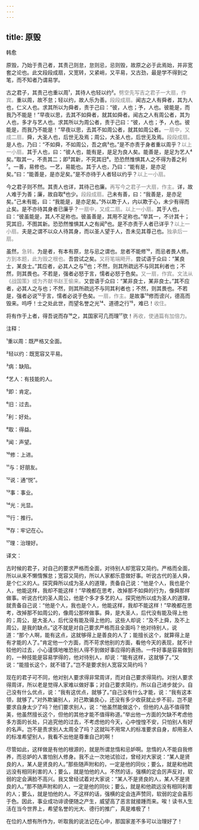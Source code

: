 ```yaml
---
---
---
```

title: 原毁
---




韩愈





原毁，乃始于责己者，其责己则怠，怠则忌，忌则毁，故原之必于此焉始，并非宽套之论也。此文段段成扇，又宽转，又紧峭，又平易，又古劲，最是学不得到之笔，而不知者乃谓易学。





古之君子，其责己也重以周¹，其待人也轻以约²。<font color=gray font-size=0.8rem>劈空先写吉之君子一大扇，作宾。</font>重以周，故不怠；轻以约，故人乐为善。<font color=gray font-size=0.8rem>段段成扇。</font>闻古之人有舜者，其为人也，仁义人也。求其所以为舜者，责于己曰：“彼，人也；予，人也。彼能是，而我乃不能是！”早夜以思，去其不如舜者，就其如舜者。闻古之人有周公者，其为人也，多才与艺人也。求其所以为周公者，责于己曰：“彼，人也；予，人也。彼能是，而我乃不能是！”早夜以思，去其不如周公者，就其如周公者。<font color=gray font-size=0.8rem>一扇中，又成二扇。</font>舜，大圣人也，后世无及焉；周公，大圣人也，后世无及焉。<font color=gray font-size=0.8rem>段段成扇。</font>是人也，乃曰：“不如舜，不如周公，吾之病³也。”是不亦责于身者重以周乎？<font color=gray font-size=0.8rem>以上一小扇。</font>其于人也，曰：“彼人也，能有是，是足为良人矣。能善是，是足为艺人⁴矣。”取其一，不责其二；即⁵其新，不究其旧⁶。恐恐然惟惧其人之不得为善之利⁷。一善，易修也。一艺，易能也。其于人也，乃曰：“能有是，是亦足矣。”曰：“能善是，是亦足矣。”是不亦待于人者轻以约乎？<font color=gray font-size=0.8rem>以上一小扇。</font>

今之君子则不然。其责人也详，其待己也廉。<font color=gray font-size=0.8rem>再写今之君子一大扇，作主。</font>详，故人难于为善；廉，故自取⁸也少。<font color=gray font-size=0.8rem>段段成扇。</font>己未有善，曰：“我善是，是亦足矣。”己未有能，曰：“我能是，是亦足矣。”外以欺于人，内以欺于心，未少有得而止矣。是不亦待其身者已廉乎？<font color=gray font-size=0.8rem>一扇中，又成二扇。以上一小扇。</font>其于人也，曰：“彼虽能是，其人不足称也。彼虽善是，其用不足称也。”举其一，不计其十；究其旧，不图其新。恐恐然惟惧其人之有闻⁹也。是不亦责于人者已详乎？<font color=gray font-size=0.8rem>以上一小扇。</font>夫是之谓不以众人待其身，而以圣人望于人，吾未见其尊己也。<font color=gray font-size=0.8rem>独承后一扇。</font>

虽然，<font color=gray font-size=0.8rem>急转。</font>为是者，有本有原，怠与忌之谓也。怠者不能修¹⁰，而忌者畏人修。<font color=gray font-size=0.8rem>方到本题，此为毁之根也。</font>吾尝试之矣。<font color=gray font-size=0.8rem>又将笔端飏开。</font>尝试语于众曰：“某良士，某良士。”其应者，必其人之与¹¹也；不然，则其所疏远不与同其利者也；不然，则其畏也。不若是，强者必怒于言，懦者必怒于色矣。<font color=gray font-size=0.8rem>又一扇，作宾。文法从《战国策》或为齐献书赵王偷来。</font>又尝语于众曰：“某非良士，某非良士。”其不应者，必其人之与也；不然，则其所疏远不与同其利者也；不然，则其畏也。不若是，强者必说¹²于言，懦者必说于色矣。<font color=gray font-size=0.8rem>一扇，作主。</font>是故事¹³修而谤兴，德高而毁来。呜呼！士之处此世，而望名誉之光¹⁴、道德之行¹⁵，难已！<font color=gray font-size=0.8rem>收住。</font>

将有作于上者，得吾说而存¹⁶之，其国家可几而理¹⁷欤！<font color=gray font-size=0.8rem>再收，使通篇有加倍力。</font>

注释：

¹重以周：既严格又全面。

²轻以约：既宽容又平易。

³病：缺陷。

⁴艺人：有技能的人。

⁵即：肯定。

⁶旧：过去。

⁷利：好处。

⁸取：得益。

⁹闻：声望。

¹⁰修：上进。

¹¹与：好朋友。

¹²说：通“悦”。

¹³事：事业。

¹⁴光：光显。

¹⁵行：推行。

¹⁶存：牢记在心。

¹⁷理：治理好。

译文：

古时候的君子，对自己的要求严格而全面，对待别人却宽容又简约。严格而全面，所以从来不懒惰懈怠；宽容又简约，所以人家都乐意做好事。听说古代的圣人舜，是个仁义的人。探究舜所以成为圣人的道理，责备自己说：“他是个人，我也是个人，他能这样，我却不能这样！”早晚都在思考，改掉那不如舜的行为，像舜那样做事。听说古代的圣人周公，他是个多才多艺的人。探究他所以成为圣人的道理，就责备自己说：“他是个人，我也是个人，他能这样，我却不能这样！”早晚都在思考，改掉那不如周公的，像周公那样做事。舜，是大圣人，后代没有能及得上他的；周公，是大圣人，后代没有能及得上他的。这些人却说：“及不上舜，及不上周公，是我的缺点。”这不就是对自己要求严格而且全面吗？他对待别人，说道：“那个人啊，能有这点，这就够得上是善良的人了；能擅长这个，就算得上是有才能的人了。”肯定他一个方面，而不苛求他别的方面，看他今天的表现，就不计较他的过去，小心谨慎地唯恐别人得不到做好事应得的表扬。一件好事是容易做到的，一种技能是容易学得的，他对待别人，却说：“能有这样，这就够了。”又说：“能擅长这个，就不错了。”岂不是要求别人宽容又简约吗？

现在的君子可不同，他对别人要求得非常周详，而对自己要求得简约。对别人要求得周详，所以老是觉得人家难以做好事；对自己要求简约，所以自己进步就少。自己没有什么优点，说：“我有这优点，就够了。”自己没有什么才能，说：“我有这本领，就够了。”对外欺骗别人，对己欺骗良心，还没有多少收获就止步不前，岂不是要求自身太少了吗？他们要求别人，说：“他虽然能做这个，但他的人品不值得赞美，他虽然擅长这个，但他的其他才能不值得称道。”举出他一方面的欠缺不考虑他多方面的长处，只追究他的过去，不考虑他的今天，心中惶惶不安，只怕别人有好的名声。岂不是责求别人太周全了吗？这就叫不用常人的标准要求自身，却用圣人的标准希望别人，我看不出他是尊重自己的啊！

尽管如此，这样做是有他的根源的，就是所谓怠惰和忌妒啊。怠惰的人不能自我修养，而忌妒的人害怕别人修身。我不止一次地试验过，曾经对大家说：“某人是贤良的人，某人是贤良的人。”那些随声附和的，一定是他的同伙；要么，就是和他疏远没有相同利害的人；要么，就是怕他的人。不然的话，强横的定会厉声反对，软弱的定会满脸不高兴。我又曾经试着对大家说：“某人不是贤良的人，某人不是贤良的人。”那不随声附和的人，一定是他的同伙；要么，就是和他疏远没有相同利害的人；要么，就是怕他的人。不这样的话，强横的定会连声赞同，软弱的定会喜形于色。因此，事业成功诽谤便随之产生，威望高了恶言就接踵而来。唉！读书人生活在当今世界上，希望名誉的光大、德行的推广，真是难极了！

在位的人想有所作为，听取我的说法记在心中，那国家差不多可以治理好了！